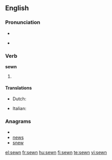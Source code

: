 ==English==

===Pronunciation===
* {{SAMPA|/'s@Un/}}
* {{a|US}} {{IPA|/'səʊn/}}
*: {{rhymes|əʊn}}

===Verb===
'''sewn'''

# {{past participle of| to [[sew]]}}

====Translations====
{{trans-top|past participle of sew}}
* Dutch: {{t+|nl|genaaid}}
{{trans-mid}}
* Italian: {{t+|it|cucito}}
{{trans-bottom}}

===Anagrams===
* {{alphagram|ensw}}
* [[news#English|news]]
* [[snew#English|snew]]

[[el:sewn]]
[[fr:sewn]]
[[hu:sewn]]
[[fi:sewn]]
[[te:sewn]]
[[vi:sewn]]